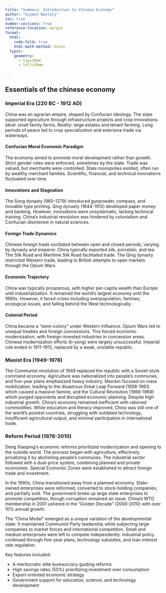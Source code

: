 ```yaml
---
title: "Summary: Introduction to Chinese Economy"
author: "Szymon Nastaly"
toc: true
number-sections: true
reference-location: margin
format: 
  html: 
    code-fold: true
    html-math-method: katex
  typst: 
    geometry: 
      - top=30mm
      - left=20mm

---
```

## Essentials of the chinese economy
### Imperial Era (220 BC - 1912 AD)
China was an agrarian empire, shaped by Confucian ideology. The state supported agriculture through infrastructure projects and crop innovations. *Ideal*: small family farms. *Reality*: large estates and tenant farming. Long periods of peace led to crop specialization and extensive trade via waterways.

#### Confucian Moral Economic Paradigm
The economy aimed to promote moral development rather than growth. Strict gender roles were enforced, sometimes by the state. Trade was valued, but merchants were controlled. State monopolies existed, often run by wealthy merchant families. Scientific, financial, and technical innovations fluctuated over time.

#### Innovations and Stagnation
The Song dynasty (960-1279) introduced gunpowder, compass, and movable type printing. Qing dynasty (1644-1912) developed paper money and banking. However, innovations were unsystematic, lacking technical training. China's industrial revolution was hindered by colonialism and Confucian disinterest in natural sciences.
  
#### Foreign Trade Dynamics
Chinese foreign trade oscillated between open and closed periods, varying by dynasty and emperor. China typically exported silk, porcelain, and tea. The Silk Road and Maritime Silk Road facilitated trade. The Qing dynasty restricted Western trade, leading to British attempts to open markets through the Opium Wars.
  
#### Economic Trajectory
China was typically prosperous, with higher per-capita wealth than Europe until industrialization. It remained the world's largest economy until the 1890s. However, it faced crises including overpopulation, famines, ecological issues, and falling behind the West technologically.

#### Colonial Period
China became a "semi-colony" under Western influence. Opium Wars led to unequal treaties and foreign concessions. This forced economic modernization, with foreign-invested industries in concession areas. Chinese modernization efforts (ti-yong) were largely unsuccessful. Imperial rule ended in 1911-1912, replaced by a weak, unstable republic.

### Maoist Era (1949-1978)
The Communist revolution of 1949 replaced the republic with a Soviet-style command economy. Agriculture was nationalized into people's communes, and five-year plans emphasized heavy industry. Maoism focused on mass mobilization, leading to the disastrous Great Leap Forward (1958-1961) which caused a massive famine, and the Cultural Revolution (1966-1969) which purged opponents and disrupted economic planning. Despite high industrial growth, China's economy remained inefficient with rationed commodities. While education and literacy improved, China was still one of the world's poorest countries, struggling with outdated technology, insufficient agricultural output, and minimal participation in international trade.

### Reform Period (1978-2010)
Deng Xiaoping's economic reforms prioritized modernization and opening to the outside world. The process began with agriculture, effectively privatizing it by abolishing people's communes. The industrial sector followed with a dual-price system, combining planned and private economies. Special Economic Zones were established to attract foreign trade and investment.

In the 1990s, China transitioned away from a planned economy. State-owned enterprises were reformed, converted to stock-holding companies, and partially sold. The government broke up large state enterprises to promote competition, though corruption remained an issue. China's WTO membership in 2001 ushered in the "Golden Decade" (2000-2010) with over 10% annual growth.

The "China Model" emerged as a unique variation of the developmental state. It maintained Communist Party leadership while subjecting large companies to market forces and international competition. Small and medium enterprises were left to compete independently. Industrial policy continued through five-year plans, technology subsidies, and loan interest rate regulation.

Key features included:

* A meritocratic elite bureaucracy guiding reforms
* High savings rates (50%) prioritizing investment over consumption
* Export-oriented economic strategy
* Government support for education, science, and technology development